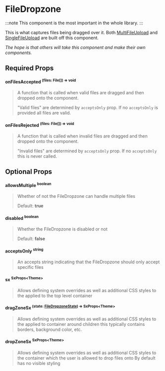 # FileDropzone
:::note
This component is the most important in the whole library.
:::

This is what captures files being dragged over it. Both [MultiFileUpload](../basics/MultiFileUpload) and
[SingleFileUpload](../basics/SingleFileUpload) are built off this component.

*The hope is that others will take this component and make their own components.*

## Required Props

#### onFilesAccepted <sup>(files: File[]) => void</sup>
> A function that is called when valid files are dragged and then dropped onto the component.
>
> "Valid files" are determined by `acceptsOnly` prop. If no `acceptsOnly` is provided all files are valid.

#### onFilesRejected <sup>(files: File[]) => void</sup>
> A function that is called when invalid files are dragged and then dropped onto the component.
>
> "Invalid files" are determined by `acceptsOnly` prop. If no `acceptsOnly` this is never called. 

## Optional Props

#### allowsMultiple <sup>boolean</sup>
> Whether of not the FileDropzone can handle multiple files
>
> Default: **true**

#### disabled <sup>boolean</sup>
> Whether the FileDropzone is disabled or not
>
> Default: **false**

#### acceptsOnly <sup>string</sup>
> An accepts string indicating that the FileDropzone should only accept specific files

#### sx <sup>SxProps\<Theme\></sup>
> Allows defining system overrides as well as additional CSS styles to the applied to the top level container

#### dragZoneSx <sup>(state: [FileDropzoneState](../../types/FileDropzoneState)) => SxProps\<Theme\></sup>
> Allows defining system overrides as well as additional CSS styles to the applied to container
> around children this typically contains borders, background color, etc.

#### dropZoneSx <sup>SxProps\<Theme\></sup>
> Allows defining system overrides as well as additional CSS styles to the container which the user is allowed to drop files onto
> By default has no visible styling


